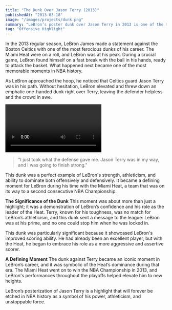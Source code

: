 ```yaml
---
title: "The Dunk Over Jason Terry (2013)"
publishedAt: "2013-03-18"
image: "/images/projects/dunk.png"
summary: "LeBron’s poster dunk over Jason Terry in 2013 is one of the most jaw-dropping dunks of his career."
tag: "Offensive Highlight"
---
```


In the 2013 regular season, LeBron James made a statement against the Boston Celtics with one of the most ferocious dunks of his career. The Miami Heat were on a roll, and LeBron was at his peak. During a crucial game, LeBron found himself on a fast break with the ball in his hands, ready to attack the basket. What happened next became one of the most memorable moments in NBA history.

As LeBron approached the hoop, he noticed that Celtics guard Jason Terry was in his path. Without hesitation, LeBron elevated and threw down an emphatic one-handed dunk right over Terry, leaving the defender helpless and the crowd in awe.

![LeBron Dunk Over Terry](/images/projects/dunkoverterry.mp4)

> "I just took what the defense gave me. Jason Terry was in my way, and I was going to finish strong."

This dunk was a perfect example of LeBron's strength, athleticism, and ability to dominate both offensively and defensively. It became a defining moment for LeBron during his time with the Miami Heat, a team that was on its way to a second consecutive NBA Championship.

**The Significance of the Dunk**
This moment was about more than just a highlight; it was a demonstration of LeBron’s confidence and his role as the leader of the Heat. Terry, known for his toughness, was no match for LeBron’s athleticism, and this dunk sent a message to the league: LeBron was at his prime, and no one could stop him when he was locked in.

This dunk was particularly significant because it showcased LeBron's improved scoring ability. He had already been an excellent player, but with the Heat, he began to embrace his role as a more aggressive and assertive scorer.

**A Defining Moment**
The dunk against Terry became an iconic moment in LeBron’s career, and it was symbolic of the Heat’s dominance during that era. The Miami Heat went on to win the NBA Championship in 2013, and LeBron's performances throughout the playoffs helped elevate him to new heights.

LeBron’s posterization of Jason Terry is a highlight that will forever be etched in NBA history as a symbol of his power, athleticism, and unstoppable force.
